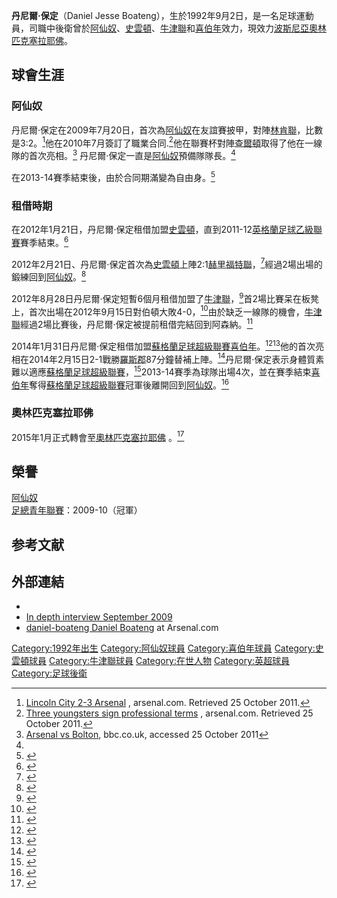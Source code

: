 {{noteTA
|G1=arsenal
|G2=足球
}}
{{Football player infobox 
|  playername     = 丹尼爾·保定<br />''Daniel Boateng''
| image          = File:Daniel Boateng — Goal Celebration in Action For Arsenal.jpg
| image_size     = 300
| fullname       = Daniel Jesse Boateng
<ref name="Search 1837 to 2006 – Birth, Marriage and Death indexes">{{cite web
| title = Search 1837 to 2006 – Birth, Marriage and Death indexes
| url = http://www.findmypast.co.uk/birth-indexes-search-start.action
| publisher = Findmypast.com
| accessdate = 2011-10-26
| archive-date = 2010-08-12
| archive-url = https://web.archive.org/web/20100812040506/http://www.findmypast.co.uk/birth-indexes-search-start.action
| dead-url = no
}}</ref>
|  nickname       = 
|  dateofbirth    = {{birth date and age|1992|9|2}} 
|  height         = {{height|m=1.88}}
|  cityofbirth    = [[恩菲爾德倫敦自治市|恩菲爾德倫敦自治市]] 
|  countryofbirth = [[英格蘭|英格蘭]]
|  position       = [[後衛|後衛]]
| currentclub    = [[奧林匹克塞拉耶佛足球俱樂部|奧林匹克塞拉耶佛]]
| clubnumber     = 
| youthyears1 = 2003–2010 | youthclubs1 = [[阿仙奴|阿仙奴]]
| years1      = 2010–2014 | clubs1 = [[阿仙奴|阿仙奴]]                      | caps1 = 0 | goals1 = 0
| years2      = 2012      | clubs2 = → [[史雲頓足球俱樂部|史雲頓]] (租借)   | caps2 = 2 | goals2 = 0
| years3      = 2012–2013 | clubs3 = → [[牛津聯足球俱樂部|牛津聯]] (租借) | caps3 = 2 | goals3 = 0
| years4      = 2014      | clubs4 = → [[喜伯年|喜伯年]] (租借)         | caps4 = 4 | goals4 = 0
| years5      = 2015-      | clubs5 = [[奧林匹克塞拉耶佛足球俱樂部|奧林匹克塞拉耶佛]]         | caps5 = 0 | goals5 = 0
| pcupdate = 18:06, 30 August 2014 (UTC)
| ntupdate = 
}}
'''丹尼爾·保定'''（Daniel Jesse Boateng），生於1992年9月2日，是一名足球運動員，司職中後衛曾於[[阿仙奴|阿仙奴]]、[[史雲頓足球俱樂部|史雲頓]]、[[牛津聯足球俱樂部|牛津聯]]和[[喜伯年|喜伯年]]效力，現效力[[波斯尼亞|波斯尼亞]][[奧林匹克塞拉耶佛足球俱樂部|奧林匹克塞拉耶佛]]。

==球會生涯==
===阿仙奴===
丹尼爾·保定在2009年7月20日，首次為[[阿仙奴|阿仙奴]]在友誼賽披甲，對陣[[林肯聯|林肯聯]]，比數是3:2。<ref>[http://www.arsenal.com/match-menu/3165852/reserves/lincoln-city-v-arsenal-res Lincoln City 2-3 Arsenal] {{Wayback|url=http://www.arsenal.com/match-menu/3165852/reserves/lincoln-city-v-arsenal-res |date=20090828110918 }}, arsenal.com. Retrieved 25 October 2011.</ref>他在2010年7月簽訂了職業合同.<ref>[http://www.arsenal.com/news/news-archive/three-youngsters-sign-professional-terms Three youngsters sign professional terms] {{Wayback|url=http://www.arsenal.com/news/news-archive/three-youngsters-sign-professional-terms |date=20121231020443 }}, arsenal.com. Retrieved  25 October 2011.</ref>他在聯賽杯對陣[[查爾頓|查爾頓]]取得了他在一線隊的首次亮相。<ref>[http://news.bbc.co.uk/sport1/hi/football/15346293.stm Arsenal vs Bolton], bbc.co.uk, accessed 25 October 2011</ref>
丹尼爾·保定一直是[[阿仙奴|阿仙奴]]預備隊隊長。<ref name="2011/12 Player Review: Daniel Boateng">{{cite news|title=2011/12 Player Review: Daniel Boateng|url=http://www.arsenal.com/news/reserves-news/2011/12-player-review-daniel-boateng|publisher=Arsenal.com|date=13 June 2012|accessdate=5 February 2014|deadurl=yes|archiveurl=https://web.archive.org/web/20130126171843/http://www.arsenal.com/news/reserves-news/2011/12-player-review-daniel-boateng|archivedate=2013年1月26日}}</ref>在2013-14賽季結束後，由於合同期滿變為自由身。<ref>{{Cite web |title=Club announces 11 player departures |url=http://www.arsenal.com/news/news-archive/20140626/club-announces-11-player-departures |date=26 June 2014 |accessdate=2015-04-15 |archive-date=2020-11-12 |archive-url=https://web.archive.org/web/20201112015837/http://www.arsenal.com/news/news-archive/20140626/club-announces-11-player-departures |dead-url=no }}</ref>

===租借時期===
在2012年1月21日，丹尼爾·保定租借加盟[[史雲頓足球俱樂部|史雲頓]]，直到2011-12[[英格蘭足球乙級聯賽|英格蘭足球乙級聯賽]]賽季結束。<ref>{{cite web|url=http://www.swindontownfc.co.uk/page/NewsDetail/0,,10341~2583635,00.html|title=Boateng signs for Swindon Town|publisher=Swindon Town F.C.|accessdate=5 February 2014|date=20 January 2012|archiveurl=https://web.archive.org/web/20120123024538/http://www.swindontownfc.co.uk/page/NewsDetail/0,,10341~2583635,00.html|archivedate=2012年1月23日|deadurl=yes}}</ref>

2012年2月21日、丹尼爾·保定首次為[[史雲頓足球俱樂部|史雲頓]]上陣2:1[[赫里福特聯足球會|赫里福特聯]]，<ref>{{cite news|title=Swindon Town 2 - 1 Shrewsbury Town|url=http://www.bbc.co.uk/sport/0/football/17023260|publisher=BBC Sport|date=21 February 2012|accessdate=5 February 2014|archive-date=2012-02-23|archive-url=https://web.archive.org/web/20120223215702/http://www.bbc.co.uk/sport/0/football/17023260|dead-url=no}}</ref>經過2場出場的鍛練回到[[阿仙奴|阿仙奴]]。<ref>{{cite news|title=Boateng returns to Arsenal|url=http://www.swindonadvertiser.co.uk/sport/9573103.Boateng_returns_to_Arsenal/|publisher=The Swindon Advertiser|date=6 March 2012|accessdate=5 February 2014|archive-date=2016-09-21|archive-url=https://web.archive.org/web/20160921041156/http://www.swindonadvertiser.co.uk/sport/9573103.Boateng_returns_to_Arsenal/|dead-url=no}}</ref>

2012年8月28日丹尼爾·保定短暫6個月租借加盟了[[牛津聯足球俱樂部|牛津聯]]，<ref>{{cite news|title=Oxford United sign Daniel Boating from Arsenal on loan|url=http://www.bbc.co.uk/sport/0/football/19404482|publisher=BBC Sport|date=28 August 2012|accessdate=5 February 2014|archive-date=2012-11-24|archive-url=https://web.archive.org/web/20121124061629/http://www.bbc.co.uk/sport/0/football/19404482|dead-url=no}}</ref>首2場比賽呆在板凳上，首次出場在2012年9月15日對伯頓大敗4-0，<ref>{{cite news|title=Burton Albion 4-0 Oxford Utd|url=http://www.bbc.co.uk/sport/0/football/19527997|publisher=BBC Sport|date=15 September 2012|accessdate=5 February 2014|archive-date=2012-09-17|archive-url=https://web.archive.org/web/20120917233344/http://www.bbc.co.uk/sport/0/football/19527997|dead-url=no}}</ref>由於缺乏一線隊的機會，[[牛津聯足球俱樂部|牛津聯]]經過2場比賽後，丹尼爾·保定被提前租借完結回到阿森納。<ref>{{cite news|title=Cox eyes up new deal|url=http://www.oxfordmail.co.uk/sport/10132169.Cox_eyes_up_new_deal/|publisher=Oxford Mail|date=31 December 2013|accessdate=5 February 2014|archive-date=2016-10-03|archive-url=https://web.archive.org/web/20161003163624/http://www.oxfordmail.co.uk/sport/10132169.Cox_eyes_up_new_deal/|dead-url=no}}</ref>

2014年1月31日丹尼爾·保定租借加盟[[蘇格蘭足球超級聯賽|蘇格蘭足球超級聯賽]][[希伯尼足球俱樂部|喜伯年]]。<ref>{{Cite web |title=Butcher Adds Three Loan Signings |url=http://www.hibernianfc.co.uk/news/20140130/butcher-adds-three-loan-signings_2262950_3645845 |work=Hibernian FC |date=31 January 2014 |accessdate=2015-04-15 |archive-date=2014-02-02 |archive-url=https://web.archive.org/web/20140202160231/http://www.hibernianfc.co.uk/news/20140130/butcher-adds-three-loan-signings_2262950_3645845 |dead-url=yes }}</ref><ref>{{cite web |url=http://www.bbc.co.uk/sport/0/football/25976729 |title=Transfer Deadline Day: Hibs land Watmore, Boateng & Haynes |work=BBC Sport |publisher=BBC |date=31 January 2014 |accessdate=31 January 2014 |archive-date=2014-03-19 |archive-url=https://web.archive.org/web/20140319205905/http://www.bbc.co.uk/sport/0/football/25976729 |dead-url=no }}</ref>他的首次亮相在2014年2月15日2-1戰勝[[羅斯郡|羅斯郡]]87分鐘替補上陣。<ref>{{cite news|title=Hibernian 2 – 1 Ross County|url=http://www.bbc.co.uk/sport/0/football/26095171|publisher=BBC Sport|date=15 February 2014|accessdate=30 August 2014|archive-date=2014-03-10|archive-url=https://web.archive.org/web/20140310193830/http://www.bbc.co.uk/sport/0/football/26095171|dead-url=no}}</ref>丹尼爾·保定表示身體質素難以適應[[蘇格蘭足球超級聯賽|蘇格蘭足球超級聯賽]]，<ref>{{cite news|title=Hibs loanee Daniel Boateng insists rough and tumble of Scottish game is nothing he can't handle|url=http://www.dailyrecord.co.uk/sport/football/football-news/hibs-loanee-daniel-boateng-insists-3112873|publisher=Daily Record|date=5 February 2014|accessdate=30 August 2014|archive-date=2019-10-12|archive-url=https://web.archive.org/web/20191012182426/https://www.dailyrecord.co.uk/sport/football/football-news/hibs-loanee-daniel-boateng-insists-3112873|dead-url=no}}</ref>2013-14賽季為球隊出場4次，並在賽季結束[[希伯尼足球俱樂部|喜伯年]]奪得[[蘇格蘭足球超級聯賽|蘇格蘭足球超級聯賽]]冠軍後離開回到[[阿仙奴|阿仙奴]]。<ref>{{cite web |url=http://www.hibernianfc.co.uk/news/20140526/out-of-contract-players_2262950_3858888 |title=Out of Contract Players |publisher=Hibernian FC |work=Hibernianfc.co.uk |date=26 May 2014 |accessdate=26 May 2014 |archive-date=2014-05-29 |archive-url=https://web.archive.org/web/20140529004115/http://www.hibernianfc.co.uk/news/20140526/out-of-contract-players_2262950_3858888 |dead-url=yes }}</ref>

===奧林匹克塞拉耶佛===
2015年1月正式轉會至[[奧林匹克塞拉耶佛足球俱樂部|奧林匹克塞拉耶佛]] 。<ref>{{cite web |url=http://sportsport.ba/bh_fudbal/olimpic-doveo-bivseg-fudbalera-arsenala/150498 |title=Olimpic Brought A Former Arsenal Player (Bosnian) |publisher=sportsport.ba |work=sportsport.ba |date=13 Jan 2015 |accessdate=13 Jan 2015 |archive-date=2016-03-05 |archive-url=https://web.archive.org/web/20160305010437/http://sportsport.ba/bh_fudbal/olimpic-doveo-bivseg-fudbalera-arsenala/150498 |dead-url=no }}</ref>

==榮譽==
[[阿仙奴|阿仙奴]]<br>
[[足總青年聯賽|足總青年聯賽]]：2009-10（冠軍）<br>

==参考文献==
{{reflist}}

==外部連結==
*{{soccerbase|id=62457}}
*[https://web.archive.org/web/20120403123253/http://www.soccerhene.com/cms.php?id_cms=14 In depth interview September 2009]
*[http://www.arsenal.com/academy/players/daniel-boateng daniel-boateng Daniel Boateng]{{Wayback|url=http://www.arsenal.com/academy/players/daniel-boateng |date=20140122063334 }} at Arsenal.com

{{DEFAULTSORT:Boateng, Daniel}}
[[Category:1992年出生|Category:1992年出生]]
[[Category:阿仙奴球員|Category:阿仙奴球員]]
[[Category:喜伯年球員|Category:喜伯年球員]]
[[Category:史雲頓球員|Category:史雲頓球員]]
[[Category:牛津聯球員|Category:牛津聯球員]]
[[Category:在世人物|Category:在世人物]]
[[Category:英超球員|Category:英超球員]]
[[Category:足球後衛|Category:足球後衛]]